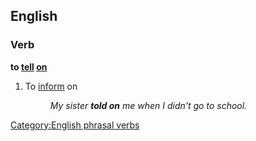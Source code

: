 ==English==
===Verb===
'''to [[tell]] [[on]]'''
# To [[inform]] on
#: ''My sister '''told on''' me when I didn't go to school.''

[[Category:English phrasal verbs]]